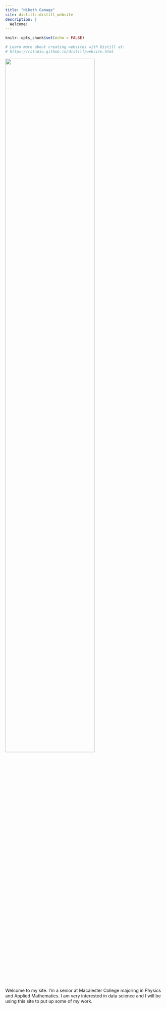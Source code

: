 ```yaml
---
title: "Niketh Gamage"
site: distill::distill_website
description: |
  Welcome!
---
```


```r
knitr::opts_chunk$set(echo = FALSE)

# Learn more about creating websites with Distill at:
# https://rstudio.github.io/distill/website.html

```

![](mypic.jpg){width=75%}

Welcome to my site. I'm a senior at Macalester College majoring in Physics and Applied Mathematics. I am very interested in data science and I will be using this site to put up some of my work.

